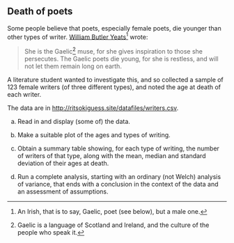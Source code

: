 ## Death of poets

 Some people believe that poets, especially female poets, die younger than other types of writer. [William Butler Yeats](https://en.wikipedia.org/wiki/W._B._Yeats)^[An Irish, that is to say, Gaelic, poet (see below), but a male one.] wrote:

> She is the Gaelic^[Gaelic is a language of Scotland and Ireland, and the culture of the people who speak it.] muse, for she gives inspiration to those she persecutes. The Gaelic poets die young, for she is restless, and will not let them remain long on earth.

A literature student wanted to investigate this, and so collected a sample of 123 female writers (of three different types), and noted the age at death of each writer. 

The data are in [http://ritsokiguess.site/datafiles/writers.csv](http://ritsokiguess.site/datafiles/writers.csv).



(a) Read in and display (some of) the data.



(b) Make a suitable plot of the ages and types of writing.



(c) Obtain a summary table showing, for each type of writing, the number of writers of that type, along with the mean, median and standard deviation of their ages at death.



(d) Run a complete analysis, starting with an ordinary (not Welch) analysis of variance, that ends with a conclusion in the context of the data and an assessment of assumptions.





